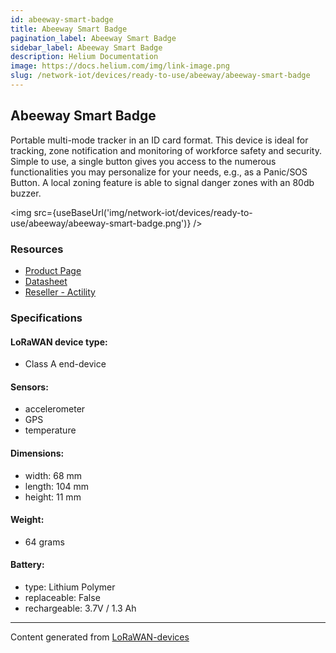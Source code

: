 ```yaml
---
id: abeeway-smart-badge
title: Abeeway Smart Badge
pagination_label: Abeeway Smart Badge
sidebar_label: Abeeway Smart Badge
description: Helium Documentation
image: https://docs.helium.com/img/link-image.png
slug: /network-iot/devices/ready-to-use/abeeway/abeeway-smart-badge
---
```



## Abeeway Smart Badge

Portable multi-mode tracker in an ID card format. This device is ideal for tracking, zone
notification and monitoring of workforce safety and security. Simple to use, a single button gives
you access to the numerous functionalities you may personalize for your needs, e.g., as a Panic/SOS
Button. A local zoning feature is able to signal danger zones with an 80db buzzer.

<img src={useBaseUrl('img/network-iot/devices/ready-to-use/abeeway/abeeway-smart-badge.png')} />

### Resources

- [Product Page](https://www.abeeway.com/smart-badge/)
- [Datasheet](https://www.abeeway.com/wp-content/uploads/2023/05/Abeeway_Badge-data-sheet_2022-v3.1B.pdf)
- [Reseller - Actility](https://market.thingpark.com/abeeway-smart-badge.html)

### Specifications

#### LoRaWAN device type:

- Class A end-device

#### Sensors:

- accelerometer
- GPS
- temperature

#### Dimensions:

- width: 68 mm
- length: 104 mm
- height: 11 mm

#### Weight:

- 64 grams

#### Battery:

- type: Lithium Polymer
- replaceable: False
- rechargeable: 3.7V / 1.3 Ah

---

Content generated from [LoRaWAN-devices](https://github.com/TheThingsNetwork/lorawan-devices)
